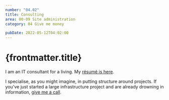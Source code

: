 ```yaml
---
number: "04.02"
title: Consulting
area: 00-09 Site administration
category: 04 Give me money

pubDate: 2022-05-12T04:02:00
---
```


# {frontmatter.title}

I am an IT consultant for a living. My [résumé is here](https://github.com/johnnydecimal/resume/blob/main/resume.md).

I specialise, as you might imagine, in putting structure around projects. If you've just started a large infrastructure project and are already drowning in information, [give me a call](/00-09-site-administration/02-send-and-receive/02.01-contact-me/).
